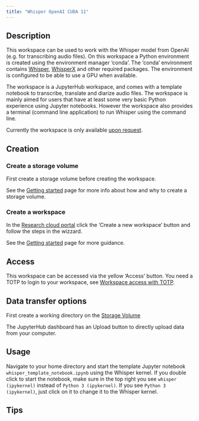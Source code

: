 ```yaml
--- 
title: "Whisper OpenAI CUDA 11"
---
```


## Description
This workspace can be used to work with the Whisper model from OpenAI (e.g. for transcribing audio files). On this workspace a Python environment is created using the environment manager 'conda'. The 'conda' environment contains [Whisper](https://github.com/openai/whisper), [WhisperX](https://github.com/m-bain/whisperX) and other required packages. The environment is configured to be able to use a GPU when available.

The workspace is a JupyterHub workspace, and comes with a template notebook to transcribe, translate and diarize audio files. The workspace is mainly aimed for users that have at least some very basic Python experience using Jupyter notebooks. However the workspace also provides a terminal (command line application) to run Whisper using the command line.

Currently the workspace is only available [upon request](../contact.qmd).

## Creation

### Create a storage volume
First create a storage volume before creating the workspace.

See the [Getting started](../first-steps.qmd#create-storage-volume) page for more info about how and why to create a storage volume.

### Create a workspace

In the [Research cloud portal](https://surfresearchcloud.nl) click the 'Create a new workspace' button and follow the steps in the wizzard.

See the [Getting started](../first-steps.qmd#create-a-workspace) page for more guidance.

## Access
This workspace can be accessed via the yellow 'Access' button. You need a TOTP to login to your workspace, see [Workspace access with TOTP](https://servicedesk.surf.nl/wiki/display/WIKI/Log+in+to+your+workspace#Logintoyourworkspace-WorkspaceAccesswithTOTP).

## Data transfer options
First create a working directory on the [Storage Volume](../getting-started.qmd#where-can-i-find-the-storage-volume)

The JupyterHub dashboard has an Upload button to directly upload data from your computer. 

## Usage
Navigate to your home directory and start the template Jupyter notebook `whisper_template_notebook.ipynb` using the Whisper kernel. If you double click to start the notebook, make sure in the top right you see `whisper (ipykernel)` instead of `Python 3 (ipykernel)`. If you see `Python 3 (ipykernel)`, just click on it to change it to the Whisper kernel.

## Tips

